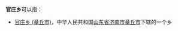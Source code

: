 '''官庄乡'''可以指：
{{PRC admin/disambig|13/09/83/204/000|41/02/21/205/000|43/02/81/214/000|43/31/23/202/000}}
*[[官庄乡_(章丘市)|官庄乡 (章丘市)]]，中华人民共和国[[山东省|山东省]][[济南市|济南市]][[章丘市|章丘市]]下辖的一个乡
{{disambig|cat=三字中国乡名消歧义}}
